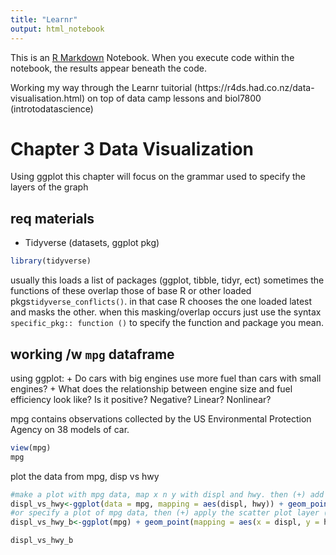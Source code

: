 ```yaml
---
title: "Learnr"
output: html_notebook
---
```


This is an [R Markdown](http://rmarkdown.rstudio.com) Notebook. When you execute code within the notebook, the results appear beneath the code. 

Working my way through the Learnr tuitorial (https://r4ds.had.co.nz/data-visualisation.html) on top of data camp lessons and biol7800 (introtodatascience)

# Chapter 3 Data Visualization

Using ggplot this chapter will focus on the grammar used to specify the layers of the graph

## req materials
+ Tidyverse (datasets, ggplot pkg)



```r
library(tidyverse)
```
usually this loads a list of packages (ggplot, tibble, tidyr, ect) sometimes the functions of these overlap those of base R or other loaded pkgs`tidyverse_conflicts()`. in that case R chooses the one loaded latest and masks the other. when this masking/overlap occurs just use the syntax `specific_pkg:: function ()` to specify the function and package you mean.

## working /w `mpg` dataframe

using ggplot: 
+ Do cars with big engines use more fuel than cars with small engines? 
+ What does the relationship between engine size and fuel efficiency look like? Is it positive? Negative? Linear? Nonlinear?

mpg contains observations collected by the US Environmental Protection Agency on 38 models of car.

```r
view(mpg)
mpg

```
plot the data from mpg, disp vs hwy

```r
#make a plot with mpg data, map x n y with displ and hwy. then (+) add points based on displ and hwy with geom point specifying scatterplot
displ_vs_hwy<-ggplot(data = mpg, mapping = aes(displ, hwy)) + geom_point()
#or specify a plot of mpg data, then (+) apply the scatter plot layer (geom point) map x and y with displ and hwy
displ_vs_hwy_b<-ggplot(mpg) + geom_point(mapping = aes(x = displ, y = hwy))
```

```r
displ_vs_hwy_b
```

